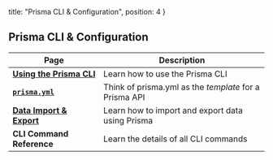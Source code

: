   title: "Prisma CLI & Configuration",
  position: 4
}

## Prisma CLI & Configuration

| Page | Description |
| --- | --- |
| [**Using the Prisma CLI**](alx4) |  Learn how to use the Prisma CLI |
| [**`prisma.yml`**](5cy7) | Think of prisma.yml as the _template_ for a Prisma API |
| [**Data Import & Export**](jsw9) | Learn how to import and export data using Prisma |
| **CLI Command Reference** | Learn the details of all CLI commands |
